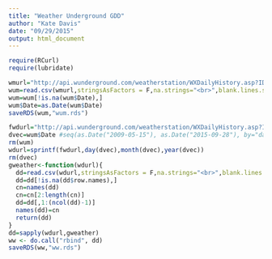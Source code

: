 ```yaml
---
title: "Weather Underground GDD"
author: "Kate Davis"
date: "09/29/2015"
output: html_document
---
```

```r
require(RCurl)
require(lubridate)
```
```r
wmurl="http://api.wunderground.com/weatherstation/WXDailyHistory.asp?ID=KMEPARSO2&day=1&month=1&year=2009&dayend=29&monthend=11&yearend=2016&graphspan=custom&format=1"
wum=read.csv(wmurl,stringsAsFactors = F,na.strings="<br>",blank.lines.skip = T,row.names=NULL)
wum=wum[!is.na(wum$Date),]
wum$Date=as.Date(wum$Date)
saveRDS(wum,"wum.rds")
```


```r
fwdurl="http://api.wunderground.com/weatherstation/WXDailyHistory.asp?ID=KMEPARSO2&day=%d&month=%d&year=%d&graphspan=day&format=1"
dvec=wum$Date #seq(as.Date("2009-05-15"), as.Date("2015-09-28"), by="days")
rm(wum)
wdurl=sprintf(fwdurl,day(dvec),month(dvec),year(dvec))
rm(dvec)
gweather<-function(wdurl){
  dd=read.csv(wdurl,stringsAsFactors = F,na.strings="<br>",blank.lines.skip = T,row.names=NULL)
  dd=dd[!is.na(dd$row.names),]
  cn=names(dd)
  cn=cn[2:length(cn)]
  dd=dd[,1:(ncol(dd)-1)]
  names(dd)=cn
  return(dd)
}
dd=sapply(wdurl,gweather)
ww <- do.call("rbind", dd)
saveRDS(ww,"ww.rds")
```

